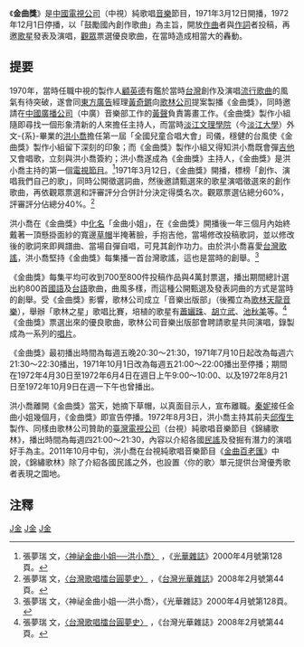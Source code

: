 {{Infobox television
| 名稱 = 金曲獎
| 圖片 = 
| 圖說 = 
| 分類 = 純歌唱[[音樂|音樂]]節目
| 主持 = 金曲小姐（[[洪小喬|洪小喬]]→[[秦妮|秦妮]]）
| 標語 = 
| 國家 = {{ROC-TW}}
| 語言 = [[現代標準漢語|國語]]為主
| 製作人 = [[顧英德|顧英德]]
| 製作公司 = 東方廣告股份有限公司<br>[[歌林公司|歌林股份有限公司]]
| 監製 = [[中國電視公司|中國電視公司]]
| 集數 = 
| 每集長 = 
| 頻道 = [[中視頻道|中視頻道]]
| 播出國家 = {{TWN}}
| 開始 = 1971年3月12日
| 結束 = 1972年12月1日
| 晚於 = 
| 早於 = 
| 官方網站 = 
}}
{{Distinguish|金曲獎}}
{{UTC+8}}
《'''金曲獎'''》是[[中國電視公司|中國電視公司]]（中視）純歌唱[[音樂|音樂]]節目，1971年3月12日開播，1972年12月1日停播，以「鼓勵國內創作歌曲」為主旨，開放[[作曲|作曲]]者與[[作詞|作詞]]者投稿，再邀[[歌星|歌星]]發表及演唱，[[觀眾|觀眾]]票選優良歌曲，在當時造成相當大的轟動。

==提要==
1970年，當時任職中視的製作人[[顧英德|顧英德]]有鑑於當時[[台灣|台灣]]創作及演唱[[流行歌曲|流行歌曲]]的風氣有待突破，遂會同[[東方廣告|東方廣告]]經理[[黃奇鏘|黃奇鏘]]向[[歌林公司|歌林公司]]提案製播《金曲獎》，同時邀請在[[中國廣播公司|中國廣播公司]]（中廣）音樂部工作的[[黃聲|黃聲]]負責籌畫工作。《金曲獎》製作小組隨即尋找一個形象清新的人來擔任主持人，而當時[[淡江文理學院|淡江文理學院]]（今[[淡江大學|淡江大學]]）外文-{系}-畢業的[[洪小喬|洪小喬]]擔任第一屆「全國兒童合唱大會」司儀，穩健的台風使《金曲獎》製作小組留下深刻的印象；而《金曲獎》製作小組又得知洪小喬既會彈[[吉他|吉他]]又會唱歌，立刻與洪小喬簽約；洪小喬遂成為《金曲獎》主持人，《金曲獎》是洪小喬主持的第一個[[電視節目|電視節目]]。<ref>張夢瑞 文，[http://www.sinorama.com.tw/show_issue.php?id=200048904128c.txt 〈神祕金曲小姐──洪小喬〉] {{Wayback|url=http://www.sinorama.com.tw/show_issue.php?id=200048904128c.txt |date=20140108083718 }}，《[[光華雜誌|光華雜誌]]》2000年4月號第128頁。</ref>1971年3月12日，《金曲獎》開播，標榜「創作、演唱我們自己的歌」，同時公開徵選詞曲，然後邀請甄選來的歌星演唱徵選來的創作歌曲，再依觀眾票選和評審評分合併計分決定得獎名次。觀眾票選佔總分60%，評審評分佔總分40%。<ref>張夢瑞 文，[http://www.taiwan-panorama.com/show_issue.php?id=200829702044c.txt&cur_page=2&table=1&distype=&h1=&h2=&search=&height=&type=&scope=&order=&keyword=&lstPage=&num=&year=2008&month=02 〈台灣歌唱擂台圓夢史〉] {{Wayback|url=http://www.taiwan-panorama.com/show_issue.php?id=200829702044c.txt&cur_page=2&table=1&distype=&h1=&h2=&search=&height=&type=&scope=&order=&keyword=&lstPage=&num=&year=2008&month=02 |date=20140108081931 }}，《[[台灣光華雜誌|台灣光華雜誌]]》2008年2月號第44頁。</ref>

洪小喬在《金曲獎》中[[化名|化名]]「金曲小姐」，在《金曲獎》開播後一年三個月內始終戴著一頂懸掛面紗的寬邊[[草帽|草帽]]半掩著臉，手抱吉他，當場修改投稿歌詞，並以修改後的歌詞來即興譜曲、當場自彈自唱，可見其創作功力。由於洪小喬喜愛[[台灣歌謠|台灣歌謠]]，洪小喬堅持《金曲獎》每集播一首台灣歌謠，這也是當時的創舉。<ref>張夢瑞 文，〈神祕金曲小姐──洪小喬〉，《光華雜誌》2000年4月號第128頁。</ref>

《金曲獎》每集平均可收到700至800件投稿作品與4萬封票選，播出期間總計選出約800首[[國語|國語]]及[[台語|台語]]歌曲，曲風多樣，而這種公開甄選及發表詞曲的方式是當時的創舉。受《金曲獎》影響，歌林公司成立「音樂出版部」（後獨立為[[歌林天龍音樂|歌林天龍音樂]]），舉辦「歌林之星」歌唱比賽，培植的歌星有[[蕭孋珠|蕭孋珠]]、[[胡立武|胡立武]]、[[池秋美|池秋美]]等。<ref>張夢瑞 文，[http://www.taiwan-panorama.com/show_issue.php?id=200829702044c.txt&cur_page=3&table=1&distype=&h1=&h2=&search=&height=&type=&scope=&order=&keyword=&lstPage=&num=&year=2008&month=02 〈台灣歌唱擂台圓夢史〉] {{Wayback|url=http://www.taiwan-panorama.com/show_issue.php?id=200829702044c.txt&cur_page=3&table=1&distype=&h1=&h2=&search=&height=&type=&scope=&order=&keyword=&lstPage=&num=&year=2008&month=02 |date=20160304123214 }}，《台灣光華雜誌》2008年2月號第44頁。</ref>《金曲獎》票選出來的優良歌曲，歌林公司音樂出版部會聘請歌星共同演唱，錄製成為一系列的[[唱片|唱片]]。

《金曲獎》最初播出時間為每週五晚20:30～21:30，1971年7月10日起改為每週六21:30～22:30播出，1971年10月1日改為每週五21:00～22:00播出至停播；期間在1972年4月30日至1972年6月4日在週日上午9:00～10:00、以及1972年8月21日至1972年10月9日在週一下午也曾播出。

洪小喬離開《金曲獎》當天，她摘下草帽，以真面目示人，宣布離職。[[秦妮|秦妮]]接任金曲小姐幾個月，《金曲獎》即宣告停播。1972年8月3日，洪小喬主持其前夫[[邱復生|邱復生]]製作、同樣由歌林公司贊助的[[臺灣電視公司|臺灣電視公司]]（台視）純歌唱音樂節目《錦繡歌林》，播出時間為每週四21:00～21:30，內容以介紹各國[[民謠|民謠]]及發掘有潛力的演唱好手為主。2011年10月中旬，洪小喬在台視純歌唱音樂節目《[[金曲百老匯|金曲百老匯]]》中說，《錦繡歌林》除了介紹各國民謠之外，也設置〈你的歌〉單元提供台灣優秀歌者表現之園地。

==注釋==
{{reflist}}

[[Category:已停播的台灣綜藝節目|J金]]
[[Category:中視電視節目|J金]]
[[Category:台灣音樂節目|J金]]